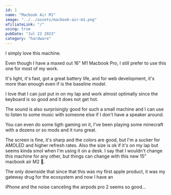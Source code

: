 ```yaml
---
id: 1
name: "Macbook Air M1"
image: "../../assets/macbook-air-m1.png"
afiliateLink: "/"
using: true
pubDate: "Jul 23 2023"
category: "hardware"
---
```



I simply love this machine.

Even though I have a maxed out <Link href="/setup/macbook-pro-m1/">16" M1
Macbook Pro</Link>, I still prefer to use this one for most of my work.

It's light, it's fast, got a great battery life, and for web development, it's
more than enough even if is the baseline model.

I love that I can just put in on my lap and work almost optimally since the
keyboard is so good and it does not get hot.

The sound is also surprisingly good for such a small machine and I can use to
listen to some music with someone else if I don't have a speaker around.

You can even do some ligth gaming on it, I've been playing some minecraft with a
dozens or so mods and it runs great.

The screen is fine, it's sharp and the colors are good, but I'm a sucker for
AMOLED and higher refresh rates. Also the size is ok if it's on my lap but seems
kinda smol when I'm using it on a desk. I say that I wouldn't change this
machine for any other, but things can change with this new 15" macbook air M2
👀.

The only downside that since that this was my first apple product, it was my
gateway drug for the ecosystem and now I have an
<Link href="/setup/iphone-13/">iPhone</Link> and the noise canceling the airpods
pro 2 seems so good...
